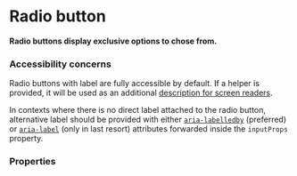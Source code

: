 # Radio button

**Radio buttons display exclusive options to chose from.**

<DemoBlock demo="default" withThemeSwitcher />

### Accessibility concerns

Radio buttons with label are fully accessible by default. If a helper is provided, it will be used as an additional [description for screen readers](https://w3c.github.io/aria/#aria-describedby).

In contexts where there is no direct label attached to the radio button, alternative label should be provided with either [`aria-labelledby`](https://w3c.github.io/aria/#aria-labelledby) (preferred) or [`aria-label`](https://w3c.github.io/aria/#aria-label) (only in last resort) attributes forwarded inside the `inputProps` property.

### Properties

<PropTable component="RadioButton" />

